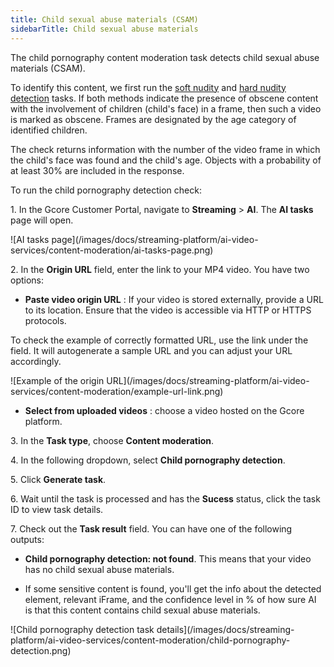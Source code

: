 ---
title: Child sexual abuse materials (CSAM)
sidebarTitle: Child sexual abuse materials
---

The child pornography content moderation task detects child sexual abuse materials (CSAM). 

To identify this content, we first run the [soft nudity](/streaming-platform/ai-video-service/content-moderation/soft-nudity-detection) and [hard nudity detection](/streaming-platform/ai-video-service/content-moderation/soft-nudity-detection) tasks. If both methods indicate the presence of obscene content with the involvement of children (child's face) in a frame, then such a video is marked as obscene. Frames are designated by the age category of identified children. 

The check returns information with the number of the video frame in which the child's face was found and the child's age. Objects with a probability of at least 30% are included in the response. 

To run the child pornography detection check:

1\. In the Gcore Customer Portal, navigate to **Streaming** > **AI**. The **AI tasks** page will open.


<Frame>![AI tasks page](/images/docs/streaming-platform/ai-video-services/content-moderation/ai-tasks-page.png)</Frame>



2\. In the **Origin URL** field, enter the link to your MP4 video. You have two options: 

  * **Paste video origin URL** : If your video is stored externally, provide a URL to its location. Ensure that the video is accessible via HTTP or HTTPS protocols. 

To check the example of correctly formatted URL, use the link under the field. It will autogenerate a sample URL and you can adjust your URL accordingly. 


<Frame>![Example of the origin URL](/images/docs/streaming-platform/ai-video-services/content-moderation/example-url-link.png)</Frame>


  * **Select from uploaded videos** : choose a video hosted on the Gcore platform.




3\. In the **Task type**, choose **Content moderation**. 

4\. In the following dropdown, select **Child pornography detection**. 

5\. Click **Generate task**.

6\. Wait until the task is processed and has the **Sucess** status, click the task ID to view task details. 

7\. Check out the **Task result** field. You can have one of the following outputs: 

  * **Child pornography detection: not found**. This means that your video has no child sexual abuse materials. 

  * If some sensitive content is found, you'll get the info about the detected element, relevant iFrame, and the confidence level in % of how sure AI is that this content contains child sexual abuse materials.



<Frame>![Child pornography detection task details](/images/docs/streaming-platform/ai-video-services/content-moderation/child-pornography-detection.png)</Frame>